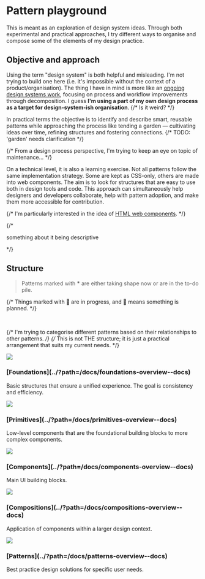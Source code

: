 
<Meta title="Introduction" />

<h1>Pattern playground</h1>
<p class="lead">This is meant as an exploration of design system ideas. Through both experimental and practical approaches, I try different ways to organise and compose some of the elements of my design practice.</p>

<h2>Objective and approach</h2>

Using the term "design system" is both helpful and misleading. I'm not trying to build one here (i.e. it's impossible without the context of a product/organisation).
The thing I have in mind is more like an [ongoing design systems work](https://24ways.org/2019/there-is-no-design-system/), focusing on process and workflow improvements through decomposition. I guess **I'm using a part of my own design process as a target for design-system-ish organisation**.
{/* Is it weird? */}

In practical terms the objective is to identify and describe smart, reusable patterns while approaching the process like tending a garden &mdash; cultivating ideas over time, refining structures and fostering connections.
{/* TODO: 'garden' needs clarification */}

{/* From a design process perspective, I'm trying to keep an eye on topic of maintenance... */}

On a technical level, it is also a learning exercise. Not all patterns follow the same implementation strategy. Some are kept as CSS-only, others are made into web components.
The aim is to look for structures that are easy to use both in design tools and code. This approach can simultaneously help designers and developers collaborate, help with pattern adoption, and make them more accessible for contribution.

{/* I'm particularly interested in the idea of [HTML web components](https://adactio.com/journal/20618). */}

{/* <p>something about it being descriptive</p> */}

<h2>Structure</h2>

> Patterns marked with __*__ are either taking shape now or are in the to-do pile.

{/* Things marked with 🚧 are in progress, and 📅 means something is planned. */}

<br />

{/* I'm trying to categorise different patterns based on their relationships to other patterns. */}
{/* This is not THE structure; it is just a practical arrangement that suits my current needs. */}

<section class="layout-grid" style={{'--layout-grid-gap': '2vmax 4vmax', '--layout-grid-min': '24ch'}}>

  <article>
    <img src="./foundations.png" style={{border: '1px solid oklch(0% 0 0 / 60%)'}} />
    <h3 style={{marginBlock: '1rem'}}>[Foundations](../?path=/docs/foundations-overview--docs)</h3>
    <p>Basic structures that ensure a unified experience. The goal is consistency and efficiency.</p>
  </article>

  <article>
    <img src="./primitives.png"  style={{border: '1px solid oklch(0% 0 0 / 60%)'}} />
    <h3 style={{marginBlock: '1rem'}}>[Primitives](../?path=/docs/primitives-overview--docs)</h3>
    <p>Low-level components that are the foundational building blocks to more complex components.</p>
  </article>

  <article>
    <img src="./components.png" style={{border: '1px solid oklch(0% 0 0 / 60%)'}} />
    <h3 style={{marginBlock: '1rem'}}>[Components](../?path=/docs/components-overview--docs)</h3>
    <p>Main UI building blocks.</p>
  </article>

  <article>
    <img src="./compositions.png" style={{border: '1px solid oklch(0% 0 0 / 60%)'}} />
    <h3 style={{marginBlock: '1rem'}}>[Compositions](../?path=/docs/compositions-overview--docs)</h3>
    <p>Application of components within a larger design context.</p>
  </article>

  <article>
    <img src="./patterns.png" style={{border: '1px solid oklch(0% 0 0 / 60%)'}} />
    <h3 style={{marginBlock: '1rem'}}>[Patterns](../?path=/docs/patterns-overview--docs)</h3>
    <p>Best practice design solutions for specific user needs.</p>
  </article>

</section>